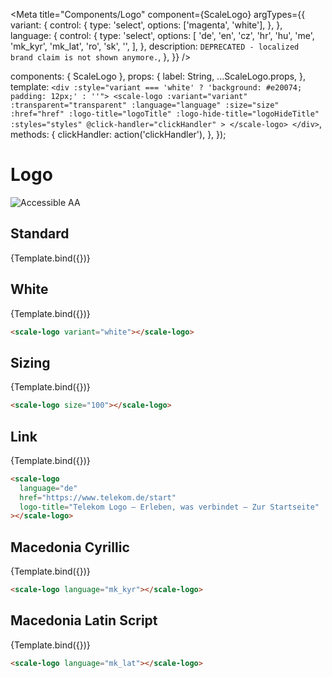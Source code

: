 
<Meta
  title="Components/Logo"
  component={ScaleLogo}
  argTypes={{
    variant: {
      control: {
        type: 'select',
        options: ['magenta', 'white'],
      },
    },
    language: {
      control: {
        type: 'select',
        options: [
          'de',
          'en',
          'cz',
          'hr',
          'hu',
          'me',
          'mk_kyr',
          'mk_lat',
          'ro',
          'sk',
          '',
        ],
      },
      description: `DEPRECATED - localized brand claim is not shown anymore.`,
    },
  }}
/>

  components: { ScaleLogo },
  props: {
    label: String,
    ...ScaleLogo.props,
  },
  template: `
    <div :style="variant === 'white' ? 'background: #e20074; padding: 12px;' : ''">
        <scale-logo
            :variant="variant"
            :transparent="transparent"
            :language="language"
            :size="size"
            :href="href"
            :logo-title="logoTitle"
            :logo-hide-title="logoHideTitle"
            :styles="styles"
            @click-handler="clickHandler"
        >
        </scale-logo>
    </div>
    `,
  methods: {
    clickHandler: action('clickHandler'),
  },
});

<div
  style={{
    display: 'inline-flex',
    alignItems: 'center',
    justifyContent: 'space-between',
    width: '100%',
  }}
>
  <h1>Logo</h1>
  <img src="assets/aa.png" alt="Accessible AA" />
</div>

## Standard

<Canvas withSource="none">
  <Story name="Standard" args={{}}>
    {Template.bind({})}
  </Story>
</Canvas>

<ArgsTable story="Standard" />

## White

<Canvas withSource="none">
  <Story
    name="White"
    args={{
      variant: 'white',
    }}
  >
    {Template.bind({})}
  </Story>
</Canvas>

```html
<scale-logo variant="white"></scale-logo>
```

## Sizing

<Canvas withSource="none">
  <Story
    name="Sizing"
    args={{
      size: 100,
    }}
  >
    {Template.bind({})}
  </Story>
</Canvas>

```html
<scale-logo size="100"></scale-logo>
```

## Link

<Canvas withSource="none">
  <Story
    name="Link"
    args={{
      language: 'de',
      href: 'https://www.telekom.de/start',
      logoTitle: 'Telekom Logo – Erleben, was verbindet – Zur Startseite',
    }}
  >
    {Template.bind({})}
  </Story>
</Canvas>

```html
<scale-logo
  language="de"
  href="https://www.telekom.de/start"
  logo-title="Telekom Logo – Erleben, was verbindet – Zur Startseite"
></scale-logo>
```

## Macedonia Cyrillic

<Canvas withSource="none">
  <Story
    name="Macedonia Cyrillic"
    args={{
      language: 'mk_kyr',
    }}
  >
    {Template.bind({})}
  </Story>
</Canvas>

```html
<scale-logo language="mk_kyr"></scale-logo>
```

## Macedonia Latin Script

<Canvas withSource="none">
  <Story
    name="Macedonia Latin Script"
    args={{
      language: 'mk_lat',
    }}
  >
    {Template.bind({})}
  </Story>
</Canvas>

```html
<scale-logo language="mk_lat"></scale-logo>
```

